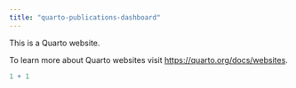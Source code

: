 ```yaml
---
title: "quarto-publications-dashboard"
---
```


This is a Quarto website.

To learn more about Quarto websites visit <https://quarto.org/docs/websites>.

```r
1 + 1
```
